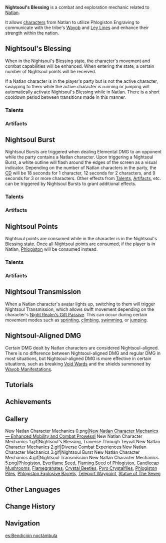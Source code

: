 {{Terminology Infobox
|image        = 
|type         = Combat
|type2        = Exploration
|region       = Natlan
}}
'''Nightsoul's Blessing''' is a combat and exploration mechanic related to [[Natlan]].

It allows [[character]]s from Natlan to utilize Phlogiston Engraving to communicate with the tribe's [[Wayob]] and [[Ley Line]]s and enhance their strength within the nation.

==Nightsoul's Blessing==
When in the Nightsoul's Blessing state, the character's movement and combat capabilities will be enhanced. When entering the state, a certain number of Nightsoul points will be received.

If a Natlan character is in the player's party but is not the active character, swapping to them while the active character is running or jumping will automatically activate Nightsoul's Blessing while in Natlan. There is a short cooldown period between transitions made in this manner.

===Talents===
{{Talents by Category Table|Nightsoul's Blessing Talents}}

===Artifacts===
{{Artifacts by Category Table|Nightsoul's Blessing Artifacts}}

==Nightsoul Burst==
Nightsoul Bursts are triggered when dealing Elemental DMG to an opponent while the party contains a Natlan character. Upon triggering a Nightsoul Burst, a white outline will flash around the edges of the screen as a visual indicator. Depending on the number of Natlan characters in the party, the [[CD]] will be 18 seconds for 1 character, 12 seconds for 2 characters, and 9 seconds for 3 or more characters. Other effects from [[Talent]]s, [[Artifact]]s, etc. can be triggered by Nightsoul Bursts to grant additional effects.

===Talents===
{{Talents by Category Table|Nightsoul Burst Talents}}

===Artifacts===
{{Artifacts by Category Table|Nightsoul Burst Artifacts}}

==Nightsoul Points==
Nightsoul points are consumed while in the character is in the Nightsoul's Blessing state. Once all Nightsoul points are consumed, if the player is in Natlan, [[Phlogiston]] will be consumed instead.

===Talents===
{{Talents by Category Table|Nightsoul Point Talents}}

===Artifacts===
{{Artifacts by Category Table|Nightsoul Point Artifacts}}

==Nightsoul Transmission==
When a Natlan character's avatar lights up, switching to them will trigger Nightsoul Transmission, which allows swift movement depending on the character's [[Night Realm's Gift Passive]]. This can occur during certain movement modes such as [[sprinting]], [[climbing]], [[swimming]], or [[jumping]].

==Nightsoul-Aligned DMG==
Certain DMG dealt by Natlan characters are considered Nightsoul-aligned. There is no difference between Nightsoul-aligned DMG and regular DMG in most situations, but Nightsoul-aligned DMG is more effective in certain situations, such as breaking [[Void Ward]]s and the shields summoned by [[Wayob Manifestation|Wayob Manifestations]].

==Tutorials==
{{Tutorial|Natlan's Nightsoul's Blessing; "Nightsoul Burst"; Nightsoul Transmission}}

==Achievements==
{{Achievement Topic Table|topic=Nightsoul's Blessing}}

==Gallery==
<gallery>
New Natlan Character Mechanics 0.png|[https://genshin.hoyoverse.com/en/news/detail/125466 New Natlan Character Mechanics — Enhanced Mobility and Combat Prowess!]
New Natlan Character Mechanics 1.gif|Nightsoul's Blessing, Traverse Through Teyvat
New Natlan Character Mechanics 2.gif|Diverse Combat Experiences
New Natlan Character Mechanics 3.gif|Nightsoul Burst
New Natlan Character Mechanics 4.gif|Nightsoul Transmission
New Natlan Character Mechanics 5.png|[[Phlogiston]], [[Everflame Seed]], [[Flaming Seed of Phlogiston]], [[Candlecap Mushroom]]s, [[Flamegranate]]s, [[Crystal Beetle]]s, [[Pyro Crystalfly|Pyro Crystalflies]], [[Phlogiston Pile]]s, [[Phlogiston Explosive Barrel]]s, [[Teleport Waypoint]], [[Statue of The Seven]]
</gallery>

==Other Languages==
{{Other Languages
|1_en      = Nightsoul's Blessing
|1_zhs     = 夜魂加持
|1_zhs_rm  = Yèhún Jiāchí
|1_zht     = 夜魂加持
|1_zht_rm  = Yèhún Jiāchí
|1_zh_tl   = Nightsoul Blessing
|1_ja      = 夜魂の加護
|1_ja_rm   = Yakon no Kago{{Assumed}}
|1_ja_tl   = Nightsoul's Protection
|1_ko      = 밤혼 가호<!--밤혼 가호 상태-->
|1_ko_tl   = 
|1_es      = Bendición noctámbula
|1_es_tl   = Nightwalking Blessing
|1_fr      = Bénédiction noctâme
|1_fr_tl   = Nightsoul Blessing
|1_ru      = Благословение Ночного духа
|1_ru_tl   = Night Soul's Blessing
|1_th      = พรวิญญาณราตรี
|1_th_rm   = 
|1_th_tl   = 
|1_vi      = Dạ Hồn Chúc Phúc
|1_vi_tl   = 
|1_de      = Nachtseelensegen
|1_de_tl   = Nightsoul Blessing
|1_id      = Nightsoul's Blessing
|1_pt      = Bênção do Espírito da Noite
|1_pt_tl   = 
|1_tr      = Gece Ruhunun Lütfu
|1_tr_tl   = 
|1_it      = Grazia dell'Anima della Notte
|1_it_tl   = 

|2_en      = Nightsoul Burst
|2_zhs     = 夜魂迸发
|2_zhs_rm  = Yèhún Bèngfā
|2_zht     = 夜魂迸發
|2_zht_rm  = Yèhún Bèngfā
|2_zh_tl   = Nightsoul Burst
|2_ja      = 夜魂バースト
|2_ja_rm   = Yakon Baasuto{{Assumed}}
|2_ja_tl   = Nightsoul Burst
|2_ko      = 밤혼 발산
|2_ko_tl   = 
|2_es      = Explosión noctámbula
|2_es_tl   = Nightwalking Explosion
|2_fr      = Éruption noctâme
|2_fr_tl   = Nightsoul Eruption
|2_ru      = Вспышка Ночного духа
|2_ru_tl   = Night Soul Flash
|2_th      = วิญญาณราตรีปะทุ
|2_th_rm   = 
|2_th_tl   = 
|2_vi      = Dạ Hồn Bùng Nổ
|2_vi_tl   = 
|2_de      = Nachtseelenaufbruch
|2_de_tl   = Nightsoul Crack
|2_id      = Nightsoul Burst
|2_pt      = Explosão do Espírito da Noite
|2_pt_tl   = 
|2_tr      = Gece Ruhu Patlaması
|2_tr_tl   = 
|2_it      = Impeto dell'Anima della Notte
|2_it_tl   = 

|3_en      = Nightsoul Point
|3_zhs     = 夜魂值
|3_zhs_rm  = Yèhún Zhí
|3_zht     = 夜魂值
|3_zht_rm  = Yèhún Zhí
|3_zh_tl   = Nightsoul Point
|3_ja      = 夜魂値
|3_ja_rm   = Yakon Atai{{Assumed}}
|3_ja_tl   = Nightsoul Value
|3_ko      = 「밤혼」의 수치<!--밤혼 pt-->
|3_ko_tl   = 
|3_es      = Punto de noctambulismo
|3_es_tl   = Nightwalking Point
|3_fr      = Point de noctâme
|3_fr_tl   = Nightsoul Point
|3_ru      = Очко Ночного духа
|3_ru_tl   = Night Soul Point
|3_th      = ค่าวิญญาณราตรี
|3_th_rm   = 
|3_th_tl   = 
|3_vi      = Điểm Dạ Hồn
|3_vi_tl   = 
|3_de      = Nachtseelenpunkt
|3_de_tl   = Nightsoul Point
|3_id      = Poin Nightsoul
|3_id_tl   = 
|3_pt      = Ponto de Espírito da Noite
|3_pt_tl   = 
|3_tr      = Gece Ruhu Puanı
|3_tr_tl   = 
|3_it      = Punto Anima della Notte
|3_it_tl   = 

|4_en      = Nightsoul Transmission
|4_zhs     = 夜魂传递
|4_zhs_rm  = Yèhún Chuándì
|4_zht     = 夜魂傳遞
|4_zht_rm  = Yèhún Chuándì
|4_zh_tl   = Nightsoul Transmission
|4_ja      = 夜魂トランス
|4_ja_rm   = Yakon Toransu{{Assumed}}
|4_ja_tl   = Nightsoul Trance
|4_ko      = 밤혼 전달
|4_ko_tl   = 
|4_es      = Transmisión noctambular
|4_es_tl   = Nightwalking Transmission
|4_fr      = Transmission noctâme
|4_fr_tl   = Nightsoul Transmission
|4_ru      = Передача Ночного духа
|4_ru_tl   = Night Soul Transmission
|4_th      = การถ่ายโอนวิญญาณราตรี
|4_th_rm   = 
|4_th_tl   = 
|4_vi      = Dạ Hồn Chuyển Hóa
|4_vi_tl   = 
|4_de      = Nachtseelen-Übertragung
|4_de_tl   = Nightsoul Transmission
|4_id      = Nightsoul Transmission
|4_pt      = Transmissão do Espírito da Noite
|4_pt_tl   = 
|4_tr      = Gece Ruhu Aktarımı
|4_tr_tl   = 
|4_it      = Trasmissione dell'Anima della Notte
|4_it_tl   = 
}}

==Change History==
{{Change History|5.0}}

==Navigation==
{{Exploration Navbox|Natlan}}

[[es:Bendición noctámbula]]